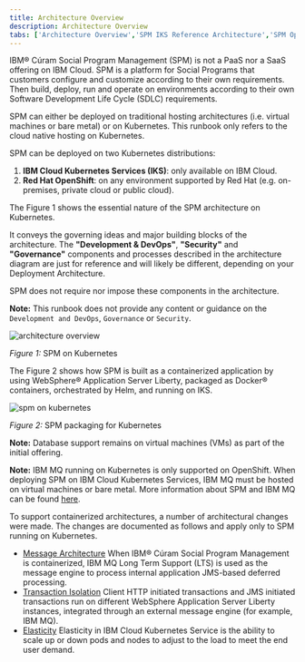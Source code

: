 ```yaml
---
title: Architecture Overview
description: Architecture Overview
tabs: ['Architecture Overview','SPM IKS Reference Architecture','SPM OpenShift Reference Architecture','Dev Workstation','Static Content']
---
```


IBM® Cúram Social Program Management (SPM) is not a PaaS nor a SaaS offering on IBM Cloud. SPM is a platform for Social Programs that customers configure and customize according to their own requirements.
Then build, deploy, run and operate on environments according to their own Software Development Life Cycle (SDLC) requirements.

SPM can either be deployed on traditional hosting architectures (i.e. virtual machines or bare metal) or on Kubernetes. This runbook only refers to the cloud native hosting on Kubernetes.

SPM can be deployed on two Kubernetes distributions:

1. **IBM Cloud Kubernetes Services (IKS)**: only available on IBM Cloud.
2. **Red Hat OpenShift**: on any environment supported by Red Hat (e.g. on-premises, private cloud or public cloud).

The Figure 1 shows the essential nature of the SPM architecture on Kubernetes.

It conveys the governing ideas and major building blocks of the architecture.
The **"Development & DevOps"**, **"Security"** and **"Governance"** components and processes described in the architecture diagram are just for reference and will likely be different, depending on your Deployment Architecture.

SPM does not require nor impose these components in the architecture.

<InlineNotification>

**Note:** This runbook does not provide any content or guidance on the `Development and DevOps`, `Governance` or `Security`.

</InlineNotification>

![architecture overview](../../../images/architecture-overview.png)
<Caption>

*Figure 1:* SPM on Kubernetes

</Caption>

The Figure 2 shows how SPM is built as a containerized application by using WebSphere® Application Server Liberty, packaged as Docker®
containers, orchestrated by Helm, and running on IKS.

![spm on kubernetes](../../../images/spm_on_kubernetes.png)
<Caption>

*Figure 2:* SPM packaging for Kubernetes

</Caption>

<InlineNotification>

**Note:** Database support remains on virtual machines (VMs) as part of the initial offering.

</InlineNotification>

<InlineNotification>

**Note:** IBM MQ running on Kubernetes is only supported on OpenShift. When deploying SPM on IBM Cloud Kubernetes Services, IBM MQ must be hosted on virtual machines or bare metal. More information about SPM and IBM MQ can be found [here](/supporting-infrastructure/mq/mq-overview).

</InlineNotification>

To support containerized architectures, a number of architectural changes were made. The changes are documented as follows and apply only to SPM running on
Kubernetes.

* [Message Architecture](https://www.ibm.com/support/knowledgecenter/SS8S5A_7.0.10/com.ibm.curam.wlp.doc/Kubernetes/c_KubJMSArchitecture.html)
  When IBM® Cúram Social Program Management is containerized, IBM MQ Long Term Support (LTS) is used as the message engine to process internal application
  JMS-based deferred processing.
* [Transaction Isolation](https://www.ibm.com/support/knowledgecenter/SS8S5A_7.0.10/com.ibm.curam.wlp.doc/Kubernetes/c_KubThreadIsolation.html)
  Client HTTP initiated transactions and JMS initiated transactions run on different WebSphere Application Server Liberty instances, integrated through
  an external message engine (for example, IBM MQ).
* [Elasticity](https://www.ibm.com/support/knowledgecenter/SS8S5A_7.0.10/com.ibm.curam.wlp.doc/Kubernetes/c_KubElasticity.html)
  Elasticity in IBM Cloud Kubernetes Service is the ability to scale up or down pods and nodes to adjust to the load to meet the end user demand.
